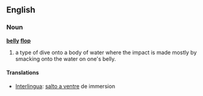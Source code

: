 ==English==
=== Noun ===
'''[[belly]] [[flop]]'''

# a type of dive onto a body of water where the impact is made mostly by smacking onto the water on one's belly.

==== Translations ====
*[[Interlingua]]: [[salto a ventre]] de immersion